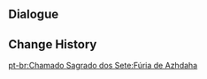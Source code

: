 {{Genius Invokation TCG Stage
|title        = Azhdaha's Fury
|type         = Serious Showdown
|group        = Tavern Challenge
|character    = Sneku
|requirement  = 9
|introduction = "Meow!" "Could it be that the earth itself is capable of anger? Such frightful scenes are hard for us city cats to even picture... Faced with rage of such magnitude, only the most powerful of individuals could hope to quell the earth's fury!"<br>{{color|bp|Special Rule: "Azhdaha" is immune to Frozen, Stun, and Petrification. End Phase: Based on the Element that Azhdaha has currently absorbed, absorb the power of a different Element.}}
|objective_1  = Achieve victory
|reward_1     = Lucky Coin*1000
|lineup       = Azhdaha#40
|action       = 
|reserve      = 
}}

==Dialogue==
{{Transclude|Genius Invokation TCG/Stage/Sneku|Azhdaha's Fury}}

==Change History==
{{Change History|4.3}}

[[pt-br:Chamado Sagrado dos Sete:Fúria de Azhdaha]]